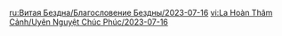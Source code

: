 {{Blessing of the Abyssal Moon
|name       = Fleeting
|phase      = Waning
|image      = Spiral Abyss Blessing 68.png
|details    = <li>Within 10s after the character enters the field, the character's {{Color|bp|Normal, Charged, and Plunging Attacks will deal 30% increased DMG. Their ATK SPD will also be increased by 10%}}. This effect will be canceled when the character leaves the field.</li>
|time_start = 2023-07-16 04:00:00
|time_end   = 2023-08-01 03:59:59
}}
<noinclude>
<!-- interwikis -->
[[ru:Витая Бездна/Благословение Бездны/2023-07-16]]
[[vi:La Hoàn Thâm Cảnh/Uyên Nguyệt Chúc Phúc/2023-07-16]]
</noinclude>
